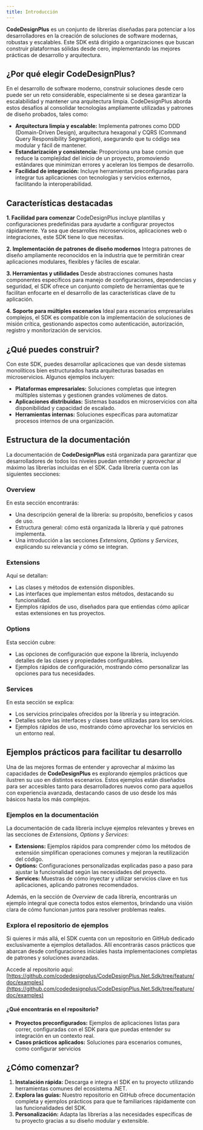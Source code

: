 ```yaml
---
title: Introducción
---
```


**CodeDesignPlus** es un conjunto de librerías diseñadas para potenciar a los desarrolladores en la creación de soluciones de software modernas, robustas y escalables. Este SDK está dirigido a organizaciones que buscan construir plataformas sólidas desde cero, implementando las mejores prácticas de desarrollo y arquitectura.

## ¿Por qué elegir CodeDesignPlus?

En el desarrollo de software moderno, construir soluciones desde cero puede ser un reto considerable, especialmente si se desea garantizar la escalabilidad y mantener una arquitectura limpia. CodeDesignPlus aborda estos desafíos al consolidar tecnologías ampliamente utilizadas y patrones de diseño probados, tales como:

- **Arquitectura limpia y escalable:** Implementa patrones como DDD (Domain-Driven Design), arquitectura hexagonal y CQRS (Command Query Responsibility Segregation), asegurando que tu código sea modular y fácil de mantener.
- **Estandarización y consistencia:** Proporciona una base común que reduce la complejidad del inicio de un proyecto, promoviendo estándares que minimizan errores y aceleran los tiempos de desarrollo.
- **Facilidad de integración:** Incluye herramientas preconfiguradas para integrar tus aplicaciones con tecnologías y servicios externos, facilitando la interoperabilidad.

## Características destacadas

**1. Facilidad para comenzar**
CodeDesignPlus incluye plantillas y configuraciones predefinidas para ayudarte a configurar proyectos rápidamente. Ya sea que desarrolles microservicios, aplicaciones web o integraciones, este SDK tiene lo que necesitas.

**2. Implementación de patrones de diseño modernos**
Integra patrones de diseño ampliamente reconocidos en la industria que te permitirán crear aplicaciones modulares, flexibles y fáciles de escalar.

**3. Herramientas y utilidades**
Desde abstracciones comunes hasta componentes específicos para manejo de configuraciones, dependencias y seguridad, el SDK ofrece un conjunto completo de herramientas que te facilitan enfocarte en el desarrollo de las características clave de tu aplicación.

**4. Soporte para múltiples escenarios**
Ideal para escenarios empresariales complejos, el SDK es compatible con la implementación de soluciones de misión crítica, gestionando aspectos como autenticación, autorización, registro y monitorización de servicios.

## ¿Qué puedes construir?

Con este SDK, puedes desarrollar aplicaciones que van desde sistemas monolíticos bien estructurados hasta arquitecturas basadas en microservicios. Algunos ejemplos incluyen:

- **Plataformas empresariales:** Soluciones completas que integren múltiples sistemas y gestionen grandes volúmenes de datos.
- **Aplicaciones distribuidas:** Sistemas basados en microservicios con alta disponibilidad y capacidad de escalado.
- **Herramientas internas:** Soluciones específicas para automatizar procesos internos de una organización.


## Estructura de la documentación

La documentación de **CodeDesignPlus** está organizada para garantizar que desarrolladores de todos los niveles puedan entender y aprovechar al máximo las librerías incluidas en el SDK. Cada librería cuenta con las siguientes secciones:

### Overview
En esta sección encontrarás:
- Una descripción general de la librería: su propósito, beneficios y casos de uso.
- Estructura general: cómo está organizada la librería y qué patrones implementa.
- Una introducción a las secciones *Extensions*, *Options* y *Services*, explicando su relevancia y cómo se integran.

### Extensions
Aquí se detallan:
- Las clases y métodos de extensión disponibles.
- Las interfaces que implementan estos métodos, destacando su funcionalidad.
- Ejemplos rápidos de uso, diseñados para que entiendas cómo aplicar estas extensiones en tus proyectos.

### Options
Esta sección cubre:
- Las opciones de configuración que expone la librería, incluyendo detalles de las clases y propiedades configurables.
- Ejemplos rápidos de configuración, mostrando cómo personalizar las opciones para tus necesidades.

### Services
En esta sección se explica:
- Los servicios principales ofrecidos por la librería y su integración.
- Detalles sobre las interfaces y clases base utilizadas para los servicios.
- Ejemplos rápidos de uso, mostrando cómo aprovechar los servicios en un entorno real.

## Ejemplos prácticos para facilitar tu desarrollo

Una de las mejores formas de entender y aprovechar al máximo las capacidades de **CodeDesignPlus** es explorando ejemplos prácticos que ilustren su uso en distintos escenarios. Estos ejemplos están diseñados para ser accesibles tanto para desarrolladores nuevos como para aquellos con experiencia avanzada, destacando casos de uso desde los más básicos hasta los más complejos.

### Ejemplos en la documentación

La documentación de cada librería incluye ejemplos relevantes y breves en las secciones de *Extensions*, *Options* y *Services*:

- **Extensions:** Ejemplos rápidos para comprender cómo los métodos de extensión simplifican operaciones comunes y mejoran la reutilización del código.
- **Options:** Configuraciones personalizadas explicadas paso a paso para ajustar la funcionalidad según las necesidades del proyecto.
- **Services:** Muestras de cómo inyectar y utilizar servicios clave en tus aplicaciones, aplicando patrones recomendados.

Además, en la sección de *Overview* de cada librería, encontrarás un ejemplo integral que conecta todos estos elementos, brindando una visión clara de cómo funcionan juntos para resolver problemas reales.

### Explora el repositorio de ejemplos

Si quieres ir más allá, el SDK cuenta con un repositorio en GitHub dedicado exclusivamente a ejemplos detallados. Allí encontrarás casos prácticos que abarcan desde configuraciones iniciales hasta implementaciones completas de patrones y soluciones avanzadas.

Accede al repositorio aquí:  
[https://github.com/codedesignplus/CodeDesignPlus.Net.Sdk/tree/feature/doc/examples](https://github.com/codedesignplus/CodeDesignPlus.Net.Sdk/tree/feature/doc/examples)

#### ¿Qué encontrarás en el repositorio?

- **Proyectos preconfigurados:** Ejemplos de aplicaciones listas para correr, configuradas con el SDK para que puedas entender su integración en un contexto real.
- **Casos prácticos aplicados:** Soluciones para escenarios comunes, como configurar servicios


## ¿Cómo comenzar?

1. **Instalación rápida:** Descarga e integra el SDK en tu proyecto utilizando herramientas comunes del ecosistema .NET.
2. **Explora las guías:** Nuestro repositorio en GitHub ofrece documentación completa y ejemplos prácticos para que te familiarices rápidamente con las funcionalidades del SDK.
3. **Personalización:** Adapta las librerías a las necesidades específicas de tu proyecto gracias a su diseño modular y extensible.


